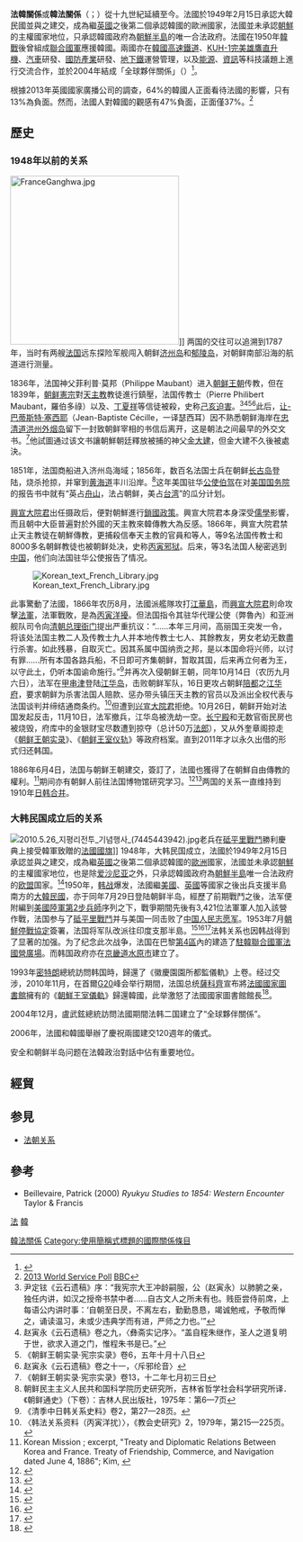{{Infobox Bilateral relations|法韓|France|South Korea|mission1=[[法國駐韓大使館|法國駐韓大使館]]|mission2={{Link-fr|大韓民國駐法國大使館|Ambassade de Corée du Sud en France|韓國駐法大使館}}}}
'''法韓關係'''或'''韓法關係'''（{{lang-fr|Relations entre France et Corée du Sud}}；{{lang-ko|대한민국-프랑스 관계}}）從十九世紀延續至今。法國於1949年2月15日承認大韓民國並與之建交，成為繼[[英國|英國]]之後第二個承認韓國的歐洲國家，法國並未承認[[朝鮮|朝鮮]]的主權國家地位，只承認韓國政府為[[朝鮮半島|朝鮮半島]]的唯一合法政府。法國在1950年[[韓戰|韓戰]]後曾組成[[聯合國軍|聯合國軍]]{{Link-fr|聯合國軍法國營|Bataillon français de l'ONU|法國營}}應援韓國。兩國亦在[[韓國高速鐵道|韓國高速鐵道]]、[[KUH-1完美雄鷹直升機|KUH-1完美雄鷹直升機]]、[[汽車|汽車]]研發、[[國防產業|國防產業]]研發、[[地下鐵|地下鐵]]運營管理，以及[[能源|能源]]、[[資訊|資訊]]等科技議題上進行交流合作，並於2004年結成「全球夥伴關係」（{{lang|fr|partenariat global pour le XXIème siècle}}）<ref>{{Cite web |title=Relations franco-coréennes |publisher=[[法國駐韓大使館|Ambassade de France en République de Corée]] |url=http://www.ambafrance-kr.org/spip.php?article867 |archiveurl=https://web.archive.org/web/20120325062904/http://www.ambafrance-kr.org/spip.php?article867 |archivedate=2012-03-25 |accessdate=22011-09-07 |dead-url=no }}</ref>。

根據2013年英國國家廣播公司的調查，64%的韓國人正面看待法國的影響，只有13%為負面。然而，法國人對韓國的觀感有47%負面，正面僅37%。<ref>[http://www.globescan.com/images/images/pressreleases/bbc2013_country_ratings/2013_country_rating_poll_bbc_globescan.pdf 2013 World Service Poll] {{Wayback|url=http://www.globescan.com/images/images/pressreleases/bbc2013_country_ratings/2013_country_rating_poll_bbc_globescan.pdf |date=20151010192245 }} [[BBC|BBC]]</ref>

==歷史==
=== 1948年以前的关系 ===
[[Image:FranceGanghwa.jpg|300px]]]]
两国的交往可以追溯到1787年，当时有两艘[[法国|法国]]远东探险军舰闯入朝鲜[[济州岛|济州岛]]和[[郁陵岛|郁陵岛]]，对朝鲜南部沿海的航道进行测量。

1836年，法国神父菲利普·莫邦（Philippe Maubant）进入[[朝鲜王朝|朝鲜王朝]]传教，但在1839年，[[朝鲜憲宗|朝鲜憲宗]]對[[天主教|天主教]]教徒進行鎮壓，法国传教士{{link-fr|皮埃尔·莫邦|Pierre Maubant|皮埃尔·菲利贝尔·莫邦}}（Pierre Philibert Maubant，羅伯多祿）以及{{link-ko|劉進吉|유진길}}、[[丁夏祥|丁夏祥]]等信徒被殺，史称[[己亥迫害|己亥迫害]]。<ref>尹定铉《云石遗稿》序：“我宪宗大王冲龄嗣服，公（赵寅永）以肺腑之亲，独任内讲，如汉之授帝书禁中者……自古文人之所未有也。贱臣尝侍前席，上每语公内讲时事：‘自朝至日昃，不离左右，勤勤恳恳，竭诚勉戒，予敬而惮之，诵读温习，未或少违典学而有进，严师之力也。’”</ref><ref>赵寅永《云石遗稿》卷之九，〈彝斋实记序〉。“盖自程朱继作，圣人之道复明于世，欲求入道之门，惟程朱书是已。”</ref><ref>《朝鲜王朝实录·宪宗实录》卷6，五年十月十八日</ref><ref>赵寅永《云石遗稿》卷之十一，〈斥邪纶音〉</ref>此后，[[让-巴蒂斯特·塞西耶|让-巴蒂斯特·塞西耶]]（Jean-Baptiste Cécille，一译瑟西耳）因不熟悉朝鲜海岸在[[忠清道|忠清道]][[洪州|洪州]][[外烟岛|外烟岛]]留下一封致朝鲜宰相的书信后离开，这是朝法之间最早的外交文书。<ref>《朝鲜王朝实录·宪宗实录》卷13，十二年七月初三日</ref>他試圖通过该文书讓朝鮮朝廷釋放被捕的神父[[金大建|金大建]]，但金大建不久後被處決。

1851年，法国商船进入济州岛海域；1856年，数百名法国士兵在朝鲜[[长古岛|长古岛]]登陆，烧杀抢掠，并窜到[[黄海道|黄海道]]丰川沿岸。<ref>朝鲜民主主义人民共和国科学院历史研究所，吉林省哲学社会科学研究所译．《朝鲜通史》（下卷）：吉林人民出版社，1975年：第6—7页</ref>这年美国驻华[[公使|公使]][[伯驾|伯驾]]在对[[美国国务院|美国国务院]]的报告书中就有“英占[[舟山|舟山]]，法占朝鲜，美占[[台湾|台湾]]”的瓜分计划。

[[興宣大院君|興宣大院君]]出任摄政后，便對朝鮮進行[[鎖國政策|鎖國政策]]。興宣大院君本身深受[[儒學|儒學]]影響，而且朝中大臣普遍對於外國的天主教來韓傳教大為反感。1866年，興宣大院君禁止天主教徒在朝鮮傳教，更捕殺信奉天主教的官員{{link-ko|洪鳳周|홍봉주}}和{{link-ko|南鍾三|남종삼}}等人，{{link-en|張敬一|Siméon-François Berneux}}等9名法国传教士和8000多名朝鲜教徒也被朝鲜处决，史称[[丙寅邪狱|丙寅邪狱]]。后来，{{link-ko|李福明|펠릭스클레르 리델}}等3名法国人秘密逃到[[清朝|中国]]，他们向法国驻华公使报告了情况。

[[File:Korean_text_French_Library.jpg|thumb]]

此事驚動了法國，1866年农历8月，法國派艦隊攻打[[江華島|江華島]]，而[[興宣大院君|興宣大院君]]則命{{link-ko|李容熙|이용희 (1811년)}}攻擊[[法軍|法軍]]，法軍戰敗，是為[[丙寅洋擾|丙寅洋擾]]。但法国指令其驻华代理公使{{link-fr|亨利·德·伯洛内|Henri de Bellonet}}（弊魯內）和亚洲舰队司令{{link-en|皮埃尔-古斯塔夫·罗泽|Pierre-Gustave Roze}}向[[清朝|清朝]][[总理衙门|总理衙门]]提出严重抗议：“……本年三月间，高丽国王突发一令，将该处法国主教二人及传教士九人并本地传教士七人、其餘教友，男女老幼无数盡行杀害。如此残暴，自取灭亡。因其系属中国纳贡之邦，是以本国命将兴师，以讨有罪……所有本国各路兵船，不日即可齐集朝鲜，暂取其国，后来再立何者为王，以守此土，仍听本国谕命施行。”<ref>《清季中日韩关系史料》卷2，第27—28页。</ref>并再次入侵朝鲜王朝，同年10月14日（农历九月六日），法军在[[甲串津|甲串津]]登陆[[江华岛|江华岛]]，击败朝鲜军队，16日更攻占朝鲜[[陪都|陪都]]之[[江华府|江华府]]，要求朝鲜为杀害法国人赔款、惩办带头镇压天主教的官员以及派出全权代表与法国谈判并缔结通商条约。<ref>〈韩法关系资料（丙寅洋扰）〉，《教会史研究》2，1979年，第215—225页。</ref>但遭到[[兴宣大院君|兴宣大院君]]拒绝。10月26日，朝鲜开始对法国发起反击，11月10日，法军撤兵，江华岛被洗劫一空。[[长宁殿|长宁殿]]和无数官衙民房也被烧毁，府库中的金银财宝尽数遭到掠夺（总计50万[[法郎|法郎]]），又从外奎章阁掠走《[[朝鲜王朝实录|朝鲜王朝实录]]》、《[[朝鲜王室仪轨|朝鲜王室仪轨]]》等政府档案。直到2011年才以永久出借的形式归还韩国。

1886年6月4日，法国与朝鲜王朝建交，簽訂了{{link-en|朝法修好通商條約|France–Korea Treaty of 1886|修好通商條約}}，法國也獲得了在朝鮮自由傳教的權利。<ref name="mission32">Korean Mission {{Google books|9OdAAAAAYAAJ|p. 32.|page=32}}; excerpt, "Treaty and Diplomatic Relations Between Korea and France. Treaty of Friendship, Commerce, and Navigation dated June 4, 1886"; Kim, {{Google books|hauDIGtLbnsC|p. 107.|page=107}}</ref>期间亦有朝鲜人前往法国博物馆研究学习。<ref name="ambafrance-kr.org">{{Cite web |url=http://ambafrance-kr.org/spip.php?article312 |title=Official website of the French embassy in South Korea |access-date=2021-10-05 |archive-date=2011-07-25 |archive-url=https://web.archive.org/web/20110725002027/http://ambafrance-kr.org/spip.php?article312 |dead-url=no }}</ref><ref>{{Cite web |url=http://www.bibliomonde.com/donnee/coree-sud-les-relations-avec-france-347.html |title=Corée du Sud , Les relations avec la France - BiblioMonde<!--Bot-generated title--> |access-date=2021-10-05 |archive-date=2019-12-11 |archive-url=https://web.archive.org/web/20191211205743/http://www.bibliomonde.com/donnee/coree-sud-les-relations-avec-france-347.html |dead-url=no }}</ref>两国的关系一直维持到1910年[[日韩合并|日韩合并]]。

=== 大韩民国成立后的关系 ===
[[File:2010.5.26_지평리전투_기념행사_(7445443942).jpg|thumb]]老兵在[[砥平里戰鬥|砥平里戰鬥]]勝利慶典上接受韓軍致贈的[[法國國旗|法國國旗]]]]
1948年，大韩民国成立，法國於1949年2月15日承認並與之建交，成為繼[[英國|英國]]之後第二個承認韓國的[[歐洲|歐洲]]國家，法國並未承認[[朝鮮|朝鮮]]的主權國家地位，也是除[[爱沙尼亚|爱沙尼亚]]之外，只承認韓國政府為[[朝鮮半島|朝鮮半島]]唯一合法政府的[[欧盟|欧盟]]国家。<ref>{{cite web |url=http://www.ncnk.org/resources/briefing-papers/all-briefing-papers/dprk-diplomatic-relations |language=en |title=DPRK Diplomatic Relations |publisher=THE NATIONAL COMMITTEE ON NORTH KOREA |date=2011-08-22 |accessdate=2011-10-01 |archive-date=2014-04-19 |archive-url=https://web.archive.org/web/20140419051757/http://www.ncnk.org/resources/briefing-papers/all-briefing-papers/dprk-diplomatic-relations |dead-url=yes }}</ref>1950年，[[韩战|韩战]]爆发，法國繼[[美國|美國]]、[[英國|英國]]等國家之後出兵支援半島南方的[[大韓民國|大韓民國]]，{{Link-fr|聯合國軍法國營|Bataillon français de l'ONU}}亦于同年7月29日登陆朝鲜半岛，經歷了前期戰鬥之後，法军便附編到[[美國陸軍第2步兵師|美國陸軍第2步兵師]]序列之下，戰爭期間先後有3,421位法軍軍人加入該營作戰，法国参与了[[砥平里戰鬥|砥平里戰鬥]]并与美国一同击败了[[中国人民志愿军|中国人民志愿军]]。1953年7月[[朝鮮停戰協定|朝鮮停戰協定]]簽署，法国将军队改派往印度支那半島。<ref name="517KWA">{{cite book |last=Edwards |first=Paul M. |title=''Korean War Almanac'' |series=Almanacs of American wars |url=http://books.google.com/books?id=5gYCm0bM68sC&lpg=PA517&ots=-V8_0ry5Pa&dq=France%20%22Peak%20Strength%22%20%22Korean%20War%22&pg=PA517#v=onepage&q=Turkey%20%22Peak%20Strength%22&f=false |accessdate=2013-02-22 |year=2006 |publisher={{le|Infobase Publishing|Infobase Publishing}} |isbn=9780816074679 |page=517 |archive-date=2013-05-09 |archive-url=https://web.archive.org/web/20130509024842/http://books.google.com/books?id=5gYCm0bM68sC&lpg=PA517&ots=-V8_0ry5Pa&dq=France%20%22Peak%20Strength%22%20%22Korean%20War%22&pg=PA517#v=onepage&q=Turkey%20%22Peak%20Strength%22&f=false |dead-url=no }}</ref><ref>{{Cite web | url=https://www.army.mil/article/17587/korean_wars_gettysburg_remembered | title=Korean War's 'Gettysburg' remembered | website=美國陸軍 | accessdate=2018-04-09 | archive-date=2018-04-10 | archive-url=https://web.archive.org/web/20180410072548/https://www.army.mil/article/17587/korean_wars_gettysburg_remembered | dead-url=no }}{{en}}</ref><ref name="Coleman2000">{{cite book|author=J. D. Coleman|title=''Wonju: The Gettysburg of the Korean War''|url=https://books.google.com/books?id=OEZyAAAAMAAJ|date=2000年|publisher=Brassey's|isbn=978-1-57488-212-4|pages=262-263|access-date=2021-10-05|archive-date=2021-10-15|archive-url=https://web.archive.org/web/20211015041731/https://books.google.com/books?id=OEZyAAAAMAAJ|dead-url=no}}{{en}}</ref>法韩关系也因韩战得到了显著的加强。为了纪念此次战争，法国在巴黎[[巴黎第四區|第4區]]內的{{Link-fr|聖傑維斯地區|Quartier Saint-Gervais}}建造了[[駐韓聯合國軍法國營廣場|駐韓聯合國軍法國營廣場]]。而韩国政府亦在[[京畿道|京畿道]][[水原市|水原市]]建立了{{Link-ko|法軍韓戰參戰紀念碑|프랑스군 한국전쟁 참전 기념비}}。

1993年[[密特朗|密特朗]]總統訪問韩国時，歸還了《徽慶園園所都監儀軌》上卷。经过交涉，2010年11月，在首爾[[G20|G20]]峰会举行期間，法国总统[[薩科齊|薩科齊]]宣布將[[法國國家圖書館|法國國家圖書館]]擁有的《[[朝鮮王室儀軌|朝鮮王室儀軌]]》歸還韓國，此举激怒了法國國家圖書館館長<ref>{{cite news|url=http://www.asahi.com/international/update/0308/TKY201003080008.html |script-title=ja:仏が強奪した朝鮮王朝の図書、韓国が永久貸与を要請 |publisher=朝日新聞 |date=2010-03-08 |accessdate=2010-08-21 |archiveurl=https://web.archive.org/web/20100310084344/http://www.asahi.com/international/update/0308/TKY201003080008.html |archivedate=2010-03-10 |deadurl=yes }}</ref>。

2004年12月，盧武鉉總統訪問法國期間法韩二国建立了“全球夥伴關係”。

2006年，法國和韓國舉辦了慶祝兩國建交120週年的儀式。

安全和朝鲜半岛问题在法韓政治對話中佔有重要地位。

==經貿==
==参見==
*[[法朝关系|法朝关系]]

==參考==
{{reflist}}
* Beillevaire, Patrick (2000) ''Ryukyu Studies to 1854: Western Encounter'' Taylor & Francis {{ISBN|4-931444-33-4}}

{{韓國外交}}
{{法國外交}}

[[Category:韓法關係|]]
[[分類:韓國雙邊關係|法]]
[[分類:法國雙邊關係|韓]]
[[Category:使用簡稱式標題的國際關係條目|Category:使用簡稱式標題的國際關係條目]]